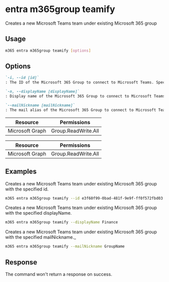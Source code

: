 
# entra m365group teamify

Creates a new Microsoft Teams team under existing Microsoft 365 group

## Usage

```sh
m365 entra m365group teamify [options]
```

## Options

```md definition-list
`-i, --id [id]`
: The ID of the Microsoft 365 Group to connect to Microsoft Teams. Specify either `id`, `displayName` or `mailNickname`, but not multiple.

`-n, --displayName [displayName]`
: Display name of the Microsoft 365 Group to connect to Microsoft Teams. Specify either `id`, `displayName` or `mailNickname`, but not multiple.

`--mailNickname [mailNickname]`
: The mail alias of the Microsoft 365 Group to connect to Microsoft Teams. Specify either `id`, `displayName` or `mailNickname`, but not multiple.
```

<Global />

<Tabs>
  <TabItem value="Delegated">

  | Resource        | Permissions         |
  |-----------------|---------------------|
  | Microsoft Graph | Group.ReadWrite.All |

  </TabItem>
  <TabItem value="Application">

  | Resource        | Permissions  |
  |-----------------|--------------|
  | Microsoft Graph | Group.ReadWrite.All |

  </TabItem>
</Tabs>

## Examples

Creates a new Microsoft Teams team under existing Microsoft 365 group with the specified id.

```sh
m365 entra m365group teamify --id e3f60f99-0bad-481f-9e9f-ff0f572fbd03
```

Creates a new Microsoft Teams team under existing Microsoft 365 group with the specified displayName.

```sh
m365 entra m365group teamify --displayName Finance
```

Creates a new Microsoft Teams team under existing Microsoft 365 group with the specified mailNickname._

```sh
m365 entra m365group teamify --mailNickname GroupName
```

## Response

The command won't return a response on success.